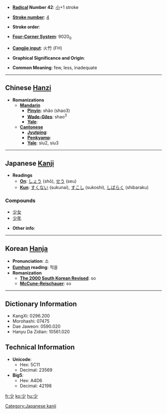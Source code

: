 * '''[[Wiktionary:Chinese radical index| Radical]] Number 42''': [[Wiktionary:Chinese radical index 小|小]]+1 stroke

* '''[[Wiktionary:Chinese total strokes index|Stroke number]]''': [[Wiktionary:Chinese total strokes index 4|4]]

* '''Stroke order''': 

* '''[[Wiktionary:Chinese four corner index|Four-Corner System]]''': 9020<sub>0</sub>

* '''[[Wiktionary:Chinese Cangjie index|Cangjie input]]''': 火竹 (FH)

* '''Graphical Significance and Origin''': 

* '''Common Meaning''': few, less, inadequate

----

== Chinese [[Hanzi]] ==

* '''Romanizations'''
** '''[[Mandarin]]'''
*** '''[[Pinyin]]''': shǎo (shao3)
*** '''[[Wade-Giles]]''': shao<sup>3</sup>
*** '''[[Yale]]''': 
** '''[[Cantonese]]'''
*** '''[[Jyutping]]''':
*** '''[[Penkyamp]]''': 
*** '''[[Yale]]''': siu2, siu3


----

== Japanese [[Kanji]] ==

* '''Readings'''
** '''[[On]]''': [[しょう]] (shō), [[せう]] (seu)
** '''[[Kun]]''': [[すくない]] (sukunai), [[すこし]] (sukoshi), [[しばらく]] (shibaraku)

===Compounds===
*[[少女]]
*[[少年]]

* '''Other info''': 

----

== Korean [[Hanja]] ==

* '''Pronunciation''': 소
* '''[[Eumhun]] reading''': 적을
* '''Romanization'''
** '''[[The 2000 South Korean Revised Romanization|The 2000 South Korean Revised]]''': so
** '''[[McCune-Reischauer]]''': so

----

== Dictionary Information ==

* KangXi: 0296.200
* Morohashi: 07475
* Dae Jaweon: 0590.020
* Hanyu Da Zidian: 10561.020

== Technical Information ==

* '''Unicode''':
** Hex: 5C11
** Decimal: 23569
* '''Big5''':
** Hex: A4D6
** Decimal: 42198

[[Category:Japanese kanji]]

[[fr:少]]
[[ko:少]]
[[hu:少]]